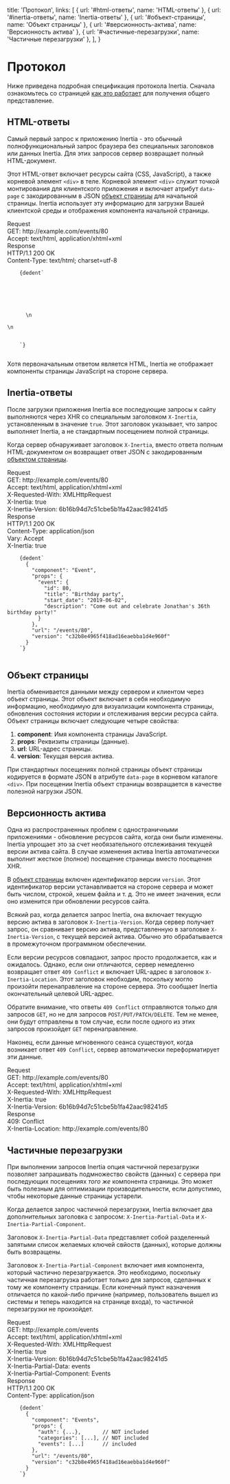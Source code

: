 
  title: 'Протокол',
  links: [
    { url: '#html-ответы', name: 'HTML-ответы' },
    { url: '#inertia-ответы', name: 'Inertia-ответы' },
    { url: '#объект-страницы', name: 'Объект страницы' },
    { url: '#версионность-актива', name: 'Версионность актива' },
    { url: '#частичные-перезагрузки', name: 'Частичные перезагрузки' },
  ],
}

# Протокол

Ниже приведена подробная спецификация протокола Inertia. Сначала ознакомьтесь со страницей [как это работает](/how-it-works) для получения общего представление.

## HTML-ответы

Самый первый запрос к приложению Inertia - это обычный полнофункциональный запрос браузера без специальных заголовков или данных Inertia. Для этих запросов сервер возвращает полный HTML-документ.

Этот HTML-ответ включает ресурсы сайта (CSS, JavaScript), а также корневой элемент `<div>` в теле. Корневой элемент `<div>` служит точкой монтирования для клиентского приложения и включает атрибут `data-page` с закодированным в JSON [объект страницы](#объект-страницы) для начальной страницы. Inertia использует эту информацию для загрузки Вашей клиентской среды и отображения компонента начальной страницы.

<div className="rounded overflow-hidden" style={{ background: '#202e59' }}>
  <div className="pt-6 px-6 text-white font-mono text-sm">
    <div className="text-gray-600 font-bold text-xs uppercase">Request</div>
    <div className="mt-1">
      <span className="text-blue-400">GET:</span> http://example.com/events/80
    </div>
    <div>
      <span className="text-blue-400">Accept:</span> text/html, application/xhtml+xml
    </div>
    <div className="mt-8 text-gray-600 font-bold text-xs uppercase">Response</div>
    <div className="mt-1">HTTP/1.1 200 OK</div>
    <div>
      <span className="text-blue-400">Content-Type:</span> text/html; charset=utf-8
    </div>
  </div>
  <Code className="p-6 leading-normal" language="html">
    {dedent`
      <html>
      <head>
          <title>Мое приложение</title>
          <link href="/css/app.css" rel="stylesheet">
          <script src="/js/app.js" defer></script>
      </head>
      <body>\n
      <div id="app" data-page='{"component":"Event","props":{"event":{"id":80,"title":"Birthday party","start_date":"2019-06-02","description":"Come out and celebrate Jonathan&apos;s 36th birthday party!"}},"url":"/events/80","version":"c32b8e4965f418ad16eaebba1d4e960f"}'></div>\n
      </body>
      </html>
    `}
  </Code>
</div>

<Notice>Хотя первоначальным ответом является HTML, Inertia не отображает компоненты страницы JavaScript на стороне сервера.</Notice>

## Inertia-ответы

После загрузки приложения Inertia все последующие запросы к сайту выполняются через XHR со специальным заголовком `X-Inertia`, установленным в значение `true`. Этот заголовок указывает, что запрос выполняет Inertia, а не стандартным посещением полной страницы.

Когда сервер обнаруживает заголовок `X-Inertia`, вместо ответа полным HTML-документом он возвращает ответ JSON с закодированным [объектом страницы](#объект-страницы).

<div className="rounded overflow-hidden" style={{ background: '#202e59' }}>
  <div className="pt-6 px-6 text-white font-mono text-sm">
    <div className="text-gray-600 font-bold text-xs uppercase">Request</div>
    <div className="mt-1">
      <span className="text-blue-400">GET:</span> http://example.com/events/80
    </div>
    <div>
      <span className="text-blue-400">Accept:</span> text/html, application/xhtml+xml
    </div>
    <div>
      <span className="text-blue-400">X-Requested-With:</span> XMLHttpRequest
    </div>
    <div>
      <span className="text-blue-400">X-Inertia:</span> true
    </div>
    <div>
      <span className="text-blue-400">X-Inertia-Version:</span> 6b16b94d7c51cbe5b1fa42aac98241d5
    </div>
    <div className="mt-8 text-gray-600 font-bold text-xs uppercase">Response</div>
    <div className="mt-1">HTTP/1.1 200 OK</div>
    <div>
      <span className="text-blue-400">Content-Type:</span> application/json
    </div>
    <div>
      <span className="text-blue-400">Vary:</span> Accept
    </div>
    <div>
      <span className="text-blue-400">X-Inertia:</span> true
    </div>
  </div>
  <Code className="p-6 leading-normal" language="json">
    {dedent`
      {
        "component": "Event",
        "props": {
          "event": {
            "id": 80,
            "title": "Birthday party",
            "start_date": "2019-06-02",
            "description": "Come out and celebrate Jonathan's 36th birthday party!"
          }
        },
        "url": "/events/80",
        "version": "c32b8e4965f418ad16eaebba1d4e960f"
      }
    `}
  </Code>
</div>

## Объект страницы

Inertia обменивается данными между сервером и клиентом через объект страницы. Этот объект включает в себя необходимую информацию, необходимую для визуализации компонента страницы, обновления состояния истории и отслеживания версии ресурса сайта. Объект страницы включает следующие четыре свойства:

1. **component**: Имя компонента страницы JavaScript.
2. **props**: Реквизиты страницы (данные).
3. **url**: URL-адрес страницы.
4. **version**: Текущая версия актива.

При стандартных посещениях полной страницы объект страницы кодируется в формате JSON в атрибуте `data-page` в корневом каталоге `<div>`. При посещении Inertia объект страницы возвращается в качестве полезной нагрузки JSON.

## Версионность актива

Одна из распространенных проблем с одностраничными приложениями - обновление ресурсов сайта, когда они были изменены. Inertia упрощает это за счет необязательного отслеживания текущей версии актива сайта. В случае изменения актива Inertia автоматически выполнит жесткое (полное) посещение страницы вместо посещения XHR.

В [объект страницы](#объект-страницы) включен идентификатор версии `version`. Этот идентификатор версии устанавливается на стороне сервера и может быть числом, строкой, хешем файла и т. д. Это не имеет значения, если оно изменится при обновлении ресурсов сайта.

Всякий раз, когда делается запрос Inertia, она включает текущую версию актива в заголовок `X-Inertia-Version`. Когда сервер получает запрос, он сравнивает версию актива, представленную в заголовке `X-Inertia-Version`, с текущей версией актива. Обычно это обрабатывается в промежуточном программном обеспечении.

Если версии ресурсов совпадают, запрос просто продолжается, как и ожидалось. Однако, если они отличаются, сервер немедленно возвращает ответ `409 Conflict` и включает URL-адрес в заголовок `X-Inertia-Location`. Этот заголовок необходим, поскольку могло произойти перенаправление на стороне сервера. Это сообщает Inertia окончательный целевой URL-адрес.

Обратите внимание, что ответы `409 Conflict` отправляются только для запросов `GET`, но не для запросов `POST/PUT/PATCH/DELETE`. Тем не менее, они будут отправлены в том случае, если после одного из этих запросов произойдет `GET` перенаправление.

Наконец, если данные мгновенного сеанса существуют, когда возникает ответ `409 Conflict`, сервер автоматически переформатирует эти данные.

<div className="rounded overflow-hidden" style={{ background: '#202e59' }}>
  <div className="p-6 text-white font-mono text-sm">
    <div className="text-gray-600 font-bold text-xs uppercase">Request</div>
    <div className="mt-1">
      <span className="text-blue-400">GET:</span> http://example.com/events/80
    </div>
    <div>
      <span className="text-blue-400">Accept:</span> text/html, application/xhtml+xml
    </div>
    <div>
      <span className="text-blue-400">X-Requested-With:</span> XMLHttpRequest
    </div>
    <div>
      <span className="text-blue-400">X-Inertia:</span> true
    </div>
    <div>
      <span className="text-blue-400">X-Inertia-Version:</span> 6b16b94d7c51cbe5b1fa42aac98241d5
    </div>
    <div className="mt-8 text-gray-600 font-bold text-xs uppercase">Response</div>
    <div className="mt-1">409: Conflict</div>
    <div>
      <span className="text-blue-400">X-Inertia-Location:</span> http://example.com/events/80
    </div>
  </div>
</div>

## Частичные перезагрузки

При выполнении запросов Inertia опция частичной перезагрузки позволяет запрашивать подмножество свойств (данных) с сервера при последующих посещениях _того же_ компонента страницы. Это может быть полезным для оптимизации производительности, если допустимо, чтобы некоторые данные страницы устарели.

Когда делается запрос частичной перезагрузки, Inertia включает два дополнительных заголовка с запросом: `X-Inertia-Partial-Data` и `X-Inertia-Partial-Component`.

Заголовок `X-Inertia-Partial-Data` представляет собой разделенный запятыми список желаемых ключей свйоств (данных), которые должны быть возвращены.

Заголовок `X-Inertia-Partial-Component` включает имя компонента, который частично перезагружается. Это необходимо, поскольку частичная перезагрузка работает только для запросов, сделанных к тому же компоненту страницы. Если конечный пункт назначения отличается по какой-либо причине (например, пользователь вышел из системы и теперь находится на странице входа), то частичной перезагрузки не произойдет.

<div className="rounded overflow-hidden" style={{ background: '#202e59' }}>
  <div className="pt-6 px-6 text-white font-mono text-sm">
    <div className="text-gray-600 font-bold text-xs uppercase">Request</div>
    <div className="mt-1">
      <span className="text-blue-400">GET:</span> http://example.com/events
    </div>
    <div>
      <span className="text-blue-400">Accept:</span> text/html, application/xhtml+xml
    </div>
    <div>
      <span className="text-blue-400">X-Requested-With:</span> XMLHttpRequest
    </div>
    <div>
      <span className="text-blue-400">X-Inertia:</span> true
    </div>
    <div>
      <span className="text-blue-400">X-Inertia-Version:</span> 6b16b94d7c51cbe5b1fa42aac98241d5
    </div>
    <div>
      <span className="text-blue-400">X-Inertia-Partial-Data:</span> events
    </div>
    <div>
      <span className="text-blue-400">X-Inertia-Partial-Component:</span> Events
    </div>
    <div className="mt-8 text-gray-600 font-bold text-xs uppercase">Response</div>
    <div className="mt-1">HTTP/1.1 200 OK</div>
    <div>
      <span className="text-blue-400">Content-Type:</span> application/json
    </div>
  </div>
  <Code className="p-6 leading-normal" language="json">
    {dedent`
      {
        "component": "Events",
        "props": {
          "auth": {...},       // NOT included
          "categories": [...], // NOT included
          "events": [...]      // included
        },
        "url": "/events/80",
        "version": "c32b8e4965f418ad16eaebba1d4e960f"
      }
    `}
  </Code>
</div>

